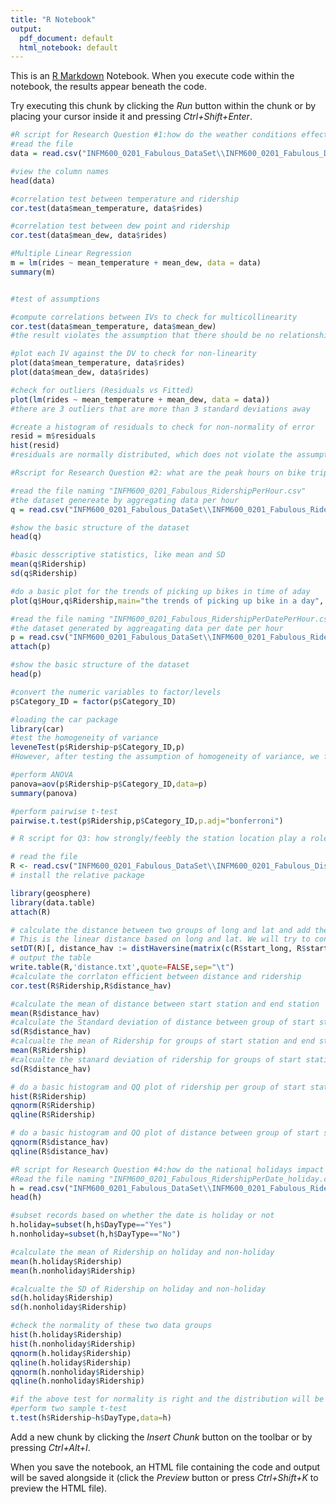 ```yaml
---
title: "R Notebook"
output:
  pdf_document: default
  html_notebook: default
---
```


This is an [R Markdown](http://rmarkdown.rstudio.com) Notebook. When you execute code within the notebook, the results appear beneath the code. 

Try executing this chunk by clicking the *Run* button within the chunk or by placing your cursor inside it and pressing *Ctrl+Shift+Enter*. 

```r
#R script for Research Question #1:how do the weather conditions effect bike trips?
#read the file
data = read.csv("INFM600_0201_Fabulous_DataSet\\INFM600_0201_Fabulous_DataSet_WeatherRide.csv")

#view the column names
head(data)

#correlation test between temperature and ridership
cor.test(data$mean_temperature, data$rides)

#correlation test between dew point and ridership
cor.test(data$mean_dew, data$rides)

#Multiple Linear Regression
m = lm(rides ~ mean_temperature + mean_dew, data = data)
summary(m)


#test of assumptions

#compute correlations between IVs to check for multicollinearity
cor.test(data$mean_temperature, data$mean_dew)
#the result violates the assumption that there should be no relationship between IVs. 

#plot each IV against the DV to check for non-linearity
plot(data$mean_temperature, data$rides)
plot(data$mean_dew, data$rides)

#check for outliers (Residuals vs Fitted)
plot(lm(rides ~ mean_temperature + mean_dew, data = data))
#there are 3 outliers that are more than 3 standard deviations away

#create a histogram of residuals to check for non-normality of error
resid = m$residuals
hist(resid)
#residuals are normally distributed, which does not violate the assumption

```


```r
#Rscript for Research Question #2: what are the peak hours on bike trips in a day

#read the file naming "INFM600_0201_Fabulous_RidershipPerHour.csv"
#the dataset genereate by aggregating data per hour
q = read.csv("INFM600_0201_Fabulous_DataSet\\INFM600_0201_Fabulous_RidershipPerHour.csv")

#show the basic structure of the dataset
head(q)

#basic desscriptive statistics, like mean and SD
mean(q$Ridership)
sd(q$Ridership)

#do a basic plot for the trends of picking up bikes in time of aday
plot(q$Hour,q$Ridership,main="the trends of picking up bike in a day", xlab="The time of a day",ylab="Ridership",type="s")

#read the file naming "INFM600_0201_Fabulous_RidershipPerDatePerHour.csv"
#the dataset generated by aggreagating data per date per hour
p = read.csv("INFM600_0201_Fabulous_DataSet\\INFM600_0201_Fabulous_RidershipPerDatePerHour.csv")
attach(p)

#show the basic structure of the dataset
head(p)

#convert the numeric variables to factor/levels
p$Category_ID = factor(p$Category_ID)

#loading the car package
library(car)
#test the homogeneity of variance
leveneTest(p$Ridership~p$Category_ID,p)
#However, after testing the assumption of homogeneity of variance, we found that our dataset violates this assumption

#perform ANOVA
panova=aov(p$Ridership~p$Category_ID,data=p)
summary(panova)

#perform pairwise t-test
pairwise.t.test(p$Ridership,p$Category_ID,p.adj="bonferroni")

```


```r
# R script for Q3: how strongly/feebly the station location play a role in bike trips

# read the file
R <- read.csv("INFM600_0201_Fabulous_DataSet\\INFM600_0201_Fabulous_DistanceBetweenStartAndEnd.txt") 
# install the relative package

library(geosphere)
library(data.table)
attach(R)

# calculate the distance between two groups of long and lat and add the distance into the table
# This is the linear distance based on long and lat. We will try to connect Google MAp API and calculate the route distance in the later
setDT(R)[, distance_hav := distHaversine(matrix(c(R$start_long, R$start_lat), ncol = 2), matrix(c(R$end_long, R$end_lat), ncol = 2))]  
# output the table
write.table(R,'distance.txt',quote=FALSE,sep="\t")
#calculate the corrlaton efficient between distance and ridership
cor.test(R$Ridership,R$distance_hav)

#calculate the mean of distance between start station and end station
mean(R$distance_hav)
#calculate the Standard deviation of distance between group of start station and end station
sd(R$distance_hav)
#calcualte the mean of Ridership for groups of start station and end station
mean(R$Ridership)
#calcualte the stanard deviation of ridership for groups of start station and end station
sd(R$distance_hav)

# do a basic histogram and QQ plot of ridership per group of start station and end station
hist(R$Ridership)
qqnorm(R$Ridership)
qqline(R$Ridership)

# do a basic histogram and QQ plot of distance between group of start station and end station
qqnorm(R$distance_hav)
qqline(R$distance_hav)

```

```r

#R script for Research Question #4:how do the national holidays impact the bike ride counts?
#Read the file naming "INFM600_0201_Fabulous_RidershipPerDate_holiday.csv"
h = read.csv("INFM600_0201_Fabulous_DataSet\\INFM600_0201_Fabulous_RidershipPerDate_holiday.csv")
head(h)

#subset records based on whether the date is holiday or not
h.holiday=subset(h,h$DayType=="Yes")
h.nonholiday=subset(h,h$DayType=="No")

#calculate the mean of Ridership on holiday and non-holiday
mean(h.holiday$Ridership)
mean(h.nonholiday$Ridership)

#calcualte the SD of Ridership on holiday and non-holiday
sd(h.holiday$Ridership)
sd(h.nonholiday$Ridership)

#check the normality of these two data groups
hist(h.holiday$Ridership)
hist(h.nonholiday$Ridership)
qqnorm(h.holiday$Ridership)
qqline(h.holiday$Ridership)
qqnorm(h.nonholiday$Ridership)
qqline(h.nonholiday$Ridership)

#if the above test for normality is right and the distribution will be normal,we will 
#perform two sample t-test
t.test(h$Ridership~h$DayType,data=h)


```


Add a new chunk by clicking the *Insert Chunk* button on the toolbar or by pressing *Ctrl+Alt+I*.

When you save the notebook, an HTML file containing the code and output will be saved alongside it (click the *Preview* button or press *Ctrl+Shift+K* to preview the HTML file).
